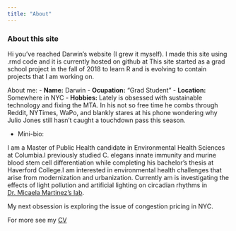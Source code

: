 ```yaml
---
title: "About"
---
```


### About this site

Hi you've reached Darwin's website (I grew it myself). I made this site using .rmd code and it is currently hosted on github at   This site started as a grad school project in the fall of 2018 to learn R and is evolving to contain projects that I am working on.

About me:
- __Name:__ Darwin
- __Ocupation:__ "Grad Student"
- __Location:__ Somewhere in NYC
- __Hobbies:__ Lately is obsessed with sustainable technology and fixing the MTA. In his not so free time he combs through Reddit, NYTimes, WaPo, and blankly stares at his phone wondering why Julio Jones still hasn't caught a touchdown pass this season.

- Mini-bio:

I am a Master of Public Health candidate in Environmental Health Sciences at Columbia.I previously studied C. elegans innate immunity and murine blood stem cell differentiation while completing his bachelor’s thesis at Haverford College.I am interested in environmental health challenges that arise from modernization and urbanization. Currently am is investigating the effects of light pollution and artificial lighting on circadian rhythms in [Dr. Micaela Martinez's lab](https://memartinez.org/).

My next obsession is exploring the issue of congestion pricing in NYC.

For more see my [CV](cv.html)
